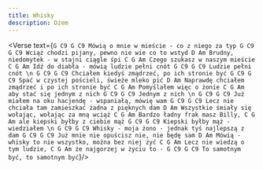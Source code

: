 ```yaml
---
title: Whisky
description: Dżem
---
```



<Verse text={`
G C9 G C9
Mówią o mnie w mieście - co z niego za typ
G C9 G C9
Wciąż chodzi pijany, pewno nie wie co to wstyd
D Am
Brudny, niedomytek - w stajni ciągle śpi
C G Am
Czego szukasz w naszym mieście
C G Am
Idź do diabła - mówią ludzie pełni cnót
G C9 G C9
Ludzie pełni cnót
\n
G C9 G C9
Chciałem kiedyś zmądrzeć, po ich stronie być
G C9 G C9
Spać w czystej pościeli, świeże mleko pić
D Am
Naprawdę chciałem zmądrzeć i po ich stronie być
C G Am
Pomyślałem więc o żonie
C G Am
aby stać się jednym z nich
G C9 G C9
Jednym z nich
\n
G C9 G C9
Już miałem na oku hacjendę - wspaniałą, mówię wam
G C9 G C9
Lecz nie chciała tam zamieszkać żadna z pięknych dam
D Am
Wszystkie śmiały się wołając, wołając za mną wciąż
C G Am
Bardzo ładny frak masz Billy,
C G Am
ale kiepski byłby z ciebie mąż
G C9 G C9
Kiepski byłby mąż - wiedziałem
\n
G C9 G C9
Whisky - moja żono - jednak tyś najlepszą z dam
G C9 G C9
Już mnie nie opuścisz nie, nie będę sam
D Am
Mówią - whisky to nie wszystko, można bez niej żyć
C G Am
Lecz nie wiedzą o tym ludzie,
C G Am
że najgorzej w życiu to -
G C9 G C9
To samotnym być, to samotnym być
`}/>
